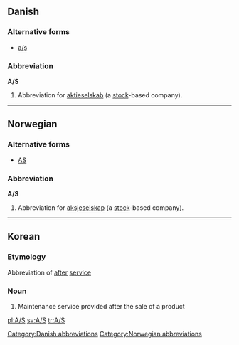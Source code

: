 {{also|Appendix:Variations of "as"}}
==Danish==

===Alternative forms===

* [[a/s]]

===Abbreviation===
'''A/S'''

# {{legal}} Abbreviation for [[aktieselskab]] (a [[stock]]-based company).

[[Category:Danish abbreviations]]

----

==Norwegian==

===Alternative forms===
* [[AS]]

===Abbreviation===
'''A/S'''

# {{legal}} Abbreviation for [[aksjeselskap]] (a [[stock]]-based company).

[[Category:Norwegian abbreviations]]

----

==Korean==

===Etymology===

Abbreviation of [[after]] [[service]]

===Noun===
{{infl|ko|noun}}

# Maintenance service provided after the sale of a product

[[pl:A/S]]
[[sv:A/S]]
[[tr:A/S]]